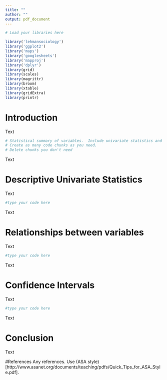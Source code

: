 ```yaml
---
title: ""
author: ""
output: pdf_document
---
```



 
```r
# Load your libraries here

library('lehmansociology')
library('ggplot2')
library('maps')
library('googlesheets')
library('mapproj')
library('dplyr')
library(grid)
library(scales)
library(magrittr)
library(broom)
library(xtable)
library(gridExtra)
library(printr)

```

# Introduction


Text  


```r
# Statistical summary of variables.  Include univariate statistics and appropriate graphs.
# Create as many code chunks as you need.
# Delete chunks you don't need

```

Text

# Descriptive Univariate Statistics

Text

````r
#type your code here

````

Text

# Relationships between variables

Text

````r
#type your code here

````

Text


# Confidence Intervals

Text


````r
#type your code here

````

Text



# Conclusion

Text


#References
Any references.
Use (ASA style)[http://www.asanet.org/documents/teaching/pdfs/Quick_Tips_for_ASA_Style.pdf].  
